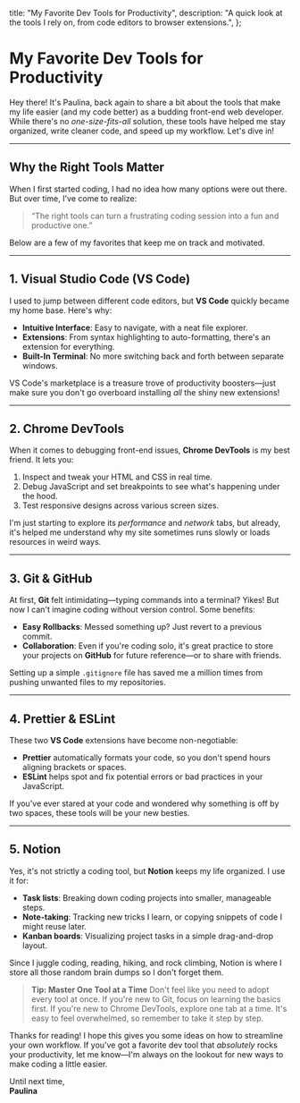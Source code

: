 
  title: "My Favorite Dev Tools for Productivity",
  description:
    "A quick look at the tools I rely on, from code editors to browser extensions.",
};

# My Favorite Dev Tools for Productivity

<PublicationDate date="2025-01-29T00:00:00Z" />

Hey there! It's Paulina, back again to share a bit about the tools that make my life easier (and my code better) as a budding front-end web developer. While there's no _one-size-fits-all_ solution, these tools have helped me stay organized, write cleaner code, and speed up my workflow. Let's dive in!

---

## Why the Right Tools Matter

When I first started coding, I had no idea how many options were out there. But over time, I've come to realize:

> “The right tools can turn a frustrating coding session into a fun and productive one.”

Below are a few of my favorites that keep me on track and motivated.

---

## 1. Visual Studio Code (VS Code)

I used to jump between different code editors, but **VS Code** quickly became my home base. Here's why:

- **Intuitive Interface**: Easy to navigate, with a neat file explorer.
- **Extensions**: From syntax highlighting to auto-formatting, there's an extension for everything.
- **Built-In Terminal**: No more switching back and forth between separate windows.

VS Code's marketplace is a treasure trove of productivity boosters—just make sure you don't go overboard installing _all_ the shiny new extensions!

---

## 2. Chrome DevTools

When it comes to debugging front-end issues, **Chrome DevTools** is my best friend. It lets you:

1. Inspect and tweak your HTML and CSS in real time.
2. Debug JavaScript and set breakpoints to see what's happening under the hood.
3. Test responsive designs across various screen sizes.

I'm just starting to explore its _performance_ and _network_ tabs, but already, it's helped me understand why my site sometimes runs slowly or loads resources in weird ways.

---

## 3. Git & GitHub

At first, **Git** felt intimidating—typing commands into a terminal? Yikes! But now I can't imagine coding without version control. Some benefits:

- **Easy Rollbacks**: Messed something up? Just revert to a previous commit.
- **Collaboration**: Even if you're coding solo, it's great practice to store your projects on **GitHub** for future reference—or to share with friends.

Setting up a simple `.gitignore` file has saved me a million times from pushing unwanted files to my repositories.

---

## 4. Prettier & ESLint

These two **VS Code** extensions have become non-negotiable:

- **Prettier** automatically formats your code, so you don't spend hours aligning brackets or spaces.
- **ESLint** helps spot and fix potential errors or bad practices in your JavaScript.

If you've ever stared at your code and wondered why something is off by two spaces, these tools will be your new besties.

---

## 5. Notion

Yes, it's not strictly a coding tool, but **Notion** keeps my life organized. I use it for:

- **Task lists**: Breaking down coding projects into smaller, manageable steps.
- **Note-taking**: Tracking new tricks I learn, or copying snippets of code I might reuse later.
- **Kanban boards**: Visualizing project tasks in a simple drag-and-drop layout.

Since I juggle coding, reading, hiking, and rock climbing, Notion is where I store all those random brain dumps so I don't forget them.

> **Tip: Master One Tool at a Time**
> Don't feel like you need to adopt every tool at once. If you're new to Git, focus on learning the basics first. If you're new to Chrome DevTools, explore one tab at a time. It's easy to feel overwhelmed, so remember to take it step by step.

Thanks for reading! I hope this gives you some ideas on how to streamline your own workflow. If you've got a favorite dev tool that _absolutely_ rocks your productivity, let me know—I'm always on the lookout for new ways to make coding a little easier.

Until next time,  
**Paulina**
